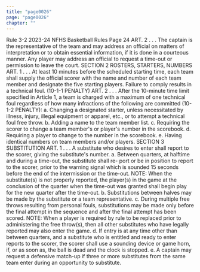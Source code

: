 ```yaml
---
title: "page0026"
page: "page0026"
chapter: ""
---
```


Rule 3-2 2023-24 NFHS Basketball Rules Page 24 ART. 2 . . . The captain is the representative of the team and may address an official on matters of interpretation or to obtain essential information, if it is done in a courteous manner. Any player may address an official to request a time-out or permission to leave the court. SECTION 2 ROSTERS, STARTERS, NUMBERS ART. 1 . . . At least 10 minutes before the scheduled starting time, each team shall supply the official scorer with the name and number of each team member and designate the five starting players. Failure to comply results in a technical foul. (10-1-1 PENALTY) ART. 2 . . . After the 10-minute time limit specified in Article 1, a team is charged with a maximum of one technical foul regardless of how many infractions of the following are committed (10-1-2 PENALTY): a. Changing a designated starter, unless necessitated by illness, injury, illegal equipment or apparel, etc., or to attempt a technical foul free throw. b. Adding a name to the team member list. c. Requiring the scorer to change a team member's or player's number in the scorebook. d. Requiring a player to change to the number in the scorebook. e. Having identical numbers on team members and/or players. SECTION 3 SUBSTITUTION ART. 1 . . . A substitute who desires to enter shall report to the scorer, giving the substitute's number. a. Between quarters, at halftime and during a time-out, the substitute shall re- port or be in position to report to the scorer, prior to the warning signal which is sounded 15 seconds before the end of the intermission or the time-out. NOTE: When the substitute(s) is not properly reported, the player(s) in the game at the conclusion of the quarter when the time-out was granted shall begin play for the new quarter after the time-out. b. Substitutions between halves may be made by the substitute or a team representative. c. During multiple free throws resulting from personal fouls, substitutions may be made only before the final attempt in the sequence and after the final attempt has been scored. NOTE: When a player is required by rule to be replaced prior to administering the free throw(s), then all other substitutes who have legally reported may also enter the game. d. If entry is at any time other than between quarters, and a substitute who is entitled and ready to enter reports to the scorer, the scorer shall use a sounding device or game horn, if, or as soon as, the ball is dead and the clock is stopped. e. A captain may request a defensive match-up if three or more substitutes from the same team enter during an opportunity to substitute.
